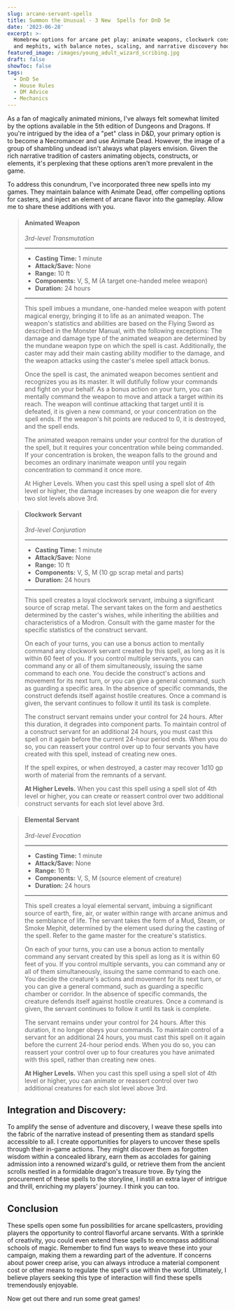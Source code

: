 ```yaml
---
slug: arcane-servant-spells
title: Summon the Unusual - 3 New  Spells for DnD 5e
date: '2023-06-28'
excerpt: >-
  Homebrew options for arcane pet play: animate weapons, clockwork constructs,
  and mephits, with balance notes, scaling, and narrative discovery hooks.
featured_image: /images/young_adult_wizard_scribing.jpg
draft: false
showToc: false
tags:
  - DnD 5e
  - House Rules
  - DM Advice
  - Mechanics
---
```


As a fan of magically animated minions, I've always felt somewhat limited by the options available in the 5th edition of Dungeons and Dragons. If you're intrigued by the idea of a "pet" class in D&D, your primary option is to become a Necromancer and use Animate Dead. However, the image of a group of shambling undead isn't always what players envision. Given the rich narrative tradition of casters animating objects, constructs, or elements, it's perplexing that these options aren't more prevalent in the game.

To address this conundrum, I've incorporated three new spells into my games. They maintain balance with Animate Dead, offer compelling options for casters, and inject an element of arcane flavor into the gameplay. Allow me to share these additions with you.

> #### Animated Weapon
> *3rd-level Transmutation*
> 
> ___
> 
> - **Casting Time:** 1 minute
> - **Attack/Save:** None
> - **Range:** 10 ft
> - **Components:** V, S, M (A target one-handed melee weapon)
> - **Duration:**  24 hours
> 
> ___
>
> This spell imbues a mundane, one-handed melee weapon with potent magical energy, bringing it to life as an animated weapon. The weapon's statistics and abilities are based on the Flying Sword as described in the Monster Manual, with the following exceptions: The damage and damage type of the animated weapon are determined by the mundane weapon type on which the spell is cast. Additionally, the caster may add their main casting ability modifier to the damage, and the weapon attacks using the caster's melee spell attack bonus.
>
> Once the spell is cast, the animated weapon becomes sentient and recognizes you as its master. It will dutifully follow your commands and fight on your behalf. As a bonus action on your turn, you can mentally command the weapon to move and attack a target within its reach. The weapon will continue attacking that target until it is defeated, it is given a new command, or your concentration on the spell ends. If the weapon's hit points are reduced to 0, it is destroyed, and the spell ends.
>
> The animated weapon remains under your control for the duration of the spell, but it requires your concentration while being commanded. If your concentration is broken, the weapon falls to the ground and becomes an ordinary inanimate weapon until you regain concentration to command it once more.
>
> At Higher Levels. When you cast this spell using a spell slot of 4th level or higher, the damage increases by one weapon die for every two slot levels above 3rd.


> #### Clockwork Servant
> *3rd-level Conjuration*
> 
> ___
> 
> - **Casting Time:** 1 minute
> - **Attack/Save:** None
> - **Range:** 10 ft
> - **Components:** V, S, M (10 gp scrap metal and parts)
> - **Duration:**  24 hours
> 
> ___
>
> This spell creates a loyal clockwork servant, imbuing a significant source of scrap metal. The servant takes on the form and aesthetics determined by the caster's wishes, while inheriting the abilities and characteristics of a Modron. Consult with the game master for the specific statistics of the construct servant.
>
> On each of your turns, you can use a bonus action to mentally command any clockwork servant created by this spell, as long as it is within 60 feet of you. If you control multiple servants, you can command any or all of them simultaneously, issuing the same command to each one. You decide the construct's actions and movement for its next turn, or you can give a general command, such as guarding a specific area. In the absence of specific commands, the construct defends itself against hostile creatures. Once a command is given, the servant continues to follow it until its task is complete.
>
> The construct servant remains under your control for 24 hours. After this duration, it degrades into component parts. To maintain control of a construct servant for an additional 24 hours, you must cast this spell on it again before the current 24-hour period ends. When you do so, you can reassert your control over up to four servants you have created with this spell, instead of creating new ones.
>
> If the spell expires, or when destroyed, a caster may recover 1d10 gp worth of material from the remnants of a servant.
>
> **At Higher Levels.** When you cast this spell using a spell slot of 4th level or higher, you can create or reassert control over two additional construct servants for each slot level above 3rd.


> #### Elemental Servant
> *3rd-level Evocation*
> 
> ___
> 
> - **Casting Time:** 1 minute
> - **Attack/Save:** None
> - **Range:** 10 ft
> - **Components:** V, S, M (source element of creature)
> - **Duration:**  24 hours
>
> ___
>
> This spell creates a loyal elemental servant, imbuing a significant source of earth, fire, air, or water within range with arcane animus and the semblance of life. The servant takes the form of a Mud, Steam, or Smoke Mephit, determined by the element used during the casting of the spell. Refer to the game master for the creature's statistics.
>
> On each of your turns, you can use a bonus action to mentally command any servant created by this spell as long as it is within 60 feet of you. If you control multiple servants, you can command any or all of them simultaneously, issuing the same command to each one. You decide the creature's actions and movement for its next turn, or you can give a general command, such as guarding a specific chamber or corridor. In the absence of specific commands, the creature defends itself against hostile creatures. Once a command is given, the servant continues to follow it until its task is complete.
>
> The servant remains under your control for 24 hours. After this duration, it no longer obeys your commands. To maintain control of a servant for an additional 24 hours, you must cast this spell on it again before the current 24-hour period ends. When you do so, you can reassert your control over up to four creatures you have animated with this spell, rather than creating new ones.
>
> **At Higher Levels.** When you cast this spell using a spell slot of 4th level or higher, you can animate or reassert control over two additional creatures for each slot level above 3rd.


## Integration and Discovery:
To amplify the sense of adventure and discovery, I weave these spells into the fabric of the narrative instead of presenting them as standard spells accessible to all. I create opportunities for players to uncover these spells through their in-game actions. They might discover them as forgotten wisdom within a concealed library, earn them as accolades for gaining admission into a renowned wizard's guild, or retrieve them from the ancient scrolls nestled in a formidable dragon's treasure trove. By tying the procurement of these spells to the storyline, I instill an extra layer of intrigue and thrill, enriching my players' journey. I think you can too.

## Conclusion
These spells open some fun possibilities for arcane spellcasters, providing players the opportunity to control flavorful arcane servants. With a sprinkle of creativity, you could even extend these spells to encompass additional schools of magic. Remember to find fun ways to weave these into your campaign, making them a rewarding part of the adventure. If concerns about power creep arise, you can always introduce a material component cost or other means to regulate the spell's use within the world. Ultimately, I believe players seeking this type of interaction will find these spells tremendously enjoyable.

Now get out there and run some great games!
